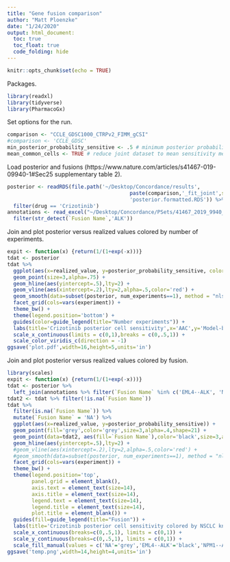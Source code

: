 ```yaml
---
title: "Gene fusion comparison"
author: "Matt Ploenzke"
date: "1/24/2020"
output: html_document:
  toc: true
  toc_float: true
  code_folding: hide 
---
```


```r
knitr::opts_chunk$set(echo = TRUE)
```

Packages.
```r
library(readxl)
library(tidyverse)
library(PharmacoGx)
```

Set options for the run.
```r
comparison <- "CCLE_GDSC1000_CTRPv2_FIMM_gCSI"
#comparison <- 'CCLE_GDSC'
min_posterior_probability_sensitive <- .5 # minimum posterior probability for denoting a cell is sensitive
mean_common_cells <- TRUE # reduce joint dataset to mean sensitivity measure 
```

Load posterior and fusions (https://www.nature.com/articles/s41467-019-09940-1#Sec25 supplementary table 2).
```r
posterior <- readRDS(file.path('~/Desktop/Concordance/results',
                                        paste(comparison,'_fit_joint',sep=''),
                                        'posterior.formatted.RDS')) %>% 
  filter(drug == 'Crizotinib')
annotations <- read_excel("~/Desktop/Concordance/PSets/41467_2019_9940_MOESM5_ESM.xlsx") %>% 
  filter(str_detect(`Fusion Name`,'ALK'))
```

Join and plot posterior versus realized values colored by number of experiments.
```r
expit <- function(x) {return(1/(1+exp(-x)))}
tdat <- posterior 
tdat %>%
  ggplot(aes(x=realized_value, y=posterior_probability_sensitive, color=num_experiments)) + 
  geom_point(size=3,alpha=.75) + 
  geom_hline(aes(yintercept=.5),lty=2) +
  geom_vline(aes(xintercept=.2),lty=2,alpha=.5,color='red') + 
  geom_smooth(data=subset(posterior, num_experiments==1), method = "nls", method.args = list(formula = y ~ expit(a*x+b), start = list(a=0,b=0)),se = FALSE,color='black') +
  facet_grid(cols=vars(experiment)) +
  theme_bw() + 
  theme(legend.position='bottom') + 
  guides(color=guide_legend(title="Number experiments")) + 
  labs(title='Crizotinib posterior cell sensitivity',x='AAC',y='Model-based') + 
  scale_x_continuous(limits = c(0,1),breaks = c(0,.5,1)) + 
  scale_color_viridis_c(direction = -1)
ggsave('plot.pdf',width=16,height=5,units='in')
```

Join and plot posterior versus realized values colored by fusion.
```r
library(scales)
expit <- function(x) {return(1/(1+exp(-x)))}
tdat <- posterior %>% 
  left_join(annotations %>% filter(`Fusion Name` %in% c('EML4--ALK', 'NPM1--ALK')), by=c('cell'='Cell Line'))
tdat2 <- tdat %>% filter(!is.na(`Fusion Name`))
tdat %>%
  filter(is.na(`Fusion Name`)) %>%
  mutate(`Fusion Name` = 'NA') %>%
  ggplot(aes(x=realized_value, y=posterior_probability_sensitive)) + 
  geom_point(fill='grey',color='grey',size=3,alpha=.4,shape=21) + 
  geom_point(data=tdat2, aes(fill=`Fusion Name`),color='black',size=3,alpha=1, shape=21) + 
  geom_hline(aes(yintercept=.5),lty=2) +
  #geom_vline(aes(xintercept=.2),lty=2,alpha=.5,color='red') + 
  #geom_smooth(data=subset(posterior, num_experiments==1), method = "nls", method.args = list(formula = y ~ expit(a*x+b), start = list(a=0,b=0)),se = FALSE,color='black') +
  facet_grid(cols=vars(experiment)) +
  theme_bw() + 
  theme(legend.position='top',
        panel.grid = element_blank(),
        axis.text = element_text(size=14),
        axis.title = element_text(size=14),
        legend.text = element_text(size=14),
        legend.title = element_text(size=14),
        plot.title = element_blank()) +
  guides(fill=guide_legend(title="Fusion")) + 
  labs(title='Crizotinib posterior cell sensitivity colored by NSCLC known fusions',x='AAC',y='Estimated probability sensitive') + 
  scale_x_continuous(breaks=c(0,.5,1), limits = c(0,1)) + 
  scale_y_continuous(breaks=c(0,.5,1), limits = c(0,1)) + 
  scale_fill_manual(values = c('NA'='grey','EML4--ALK'='black','NPM1--ALK'='red'))
ggsave('temp.png',width=14,height=4,units='in')
```

